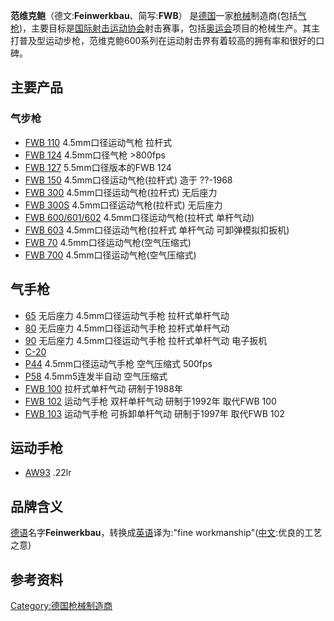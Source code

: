 {{Infobox company 
| name   = 范维克鲍-阿尔腾堡有限公司<br/>Feinwerkbau Westinger & Altenburger GmbH
| logo   = [[Image:Feinwerkbau-logo.gif|Image:Feinwerkbau-logo.gif]]
| type   = [[私人公司|私有]][[有限責任公司_(德國)|有限責任公司]]
| foundation     = 1951年
| location       = [[德国|德国]], [[内卡河畔奥伯恩多夫|奥伯恩多夫]] 
| key_people     = 创始人 卡尔·阿尔滕堡 和 恩斯特·阿登堡 
| industry       = [[国防工业|国防]]
| products       = [[枪械|枪械]]、[[武器|武器]]、[[计算机辅助制造|CAM]]服务
| revenue        = {{profit}} 未知
| num_employees  = ~160 (2007)<ref>[http://www.feinwerkbau.de/ceasy/modules/cms/usage.main.php5?cPageId=106 Feinwerkbau | Unternehmensgeschichte<!-- Bot generated title -->] {{webarchive|url=https://web.archive.org/web/20070227182615/http://www.feinwerkbau.de/ceasy/modules/cms/usage.main.php5?cPageId=106 |date=2007-02-27 }}</ref>
| homepage       = [http://www.feinwerkbau.de/ceasy/modules/cms/usage.main.php5?cPageId=101&setActiveLanguageId=2 www.feinwerkbau.de]
}}

'''范维克鲍'''（德文:'''Feinwerkbau'''、简写:'''FWB'''） 是[[德国|德国]]一家[[枪械|枪械]]制造商(包括[[气枪|气枪]])，主要目标是[[国际射击运动协会|国际射击运动协会]]射击赛事，包括[[奥运会|奥运会]]项目的枪械生产。其主打普及型运动步枪，范维克鲍600系列在运动射击界有着较高的拥有率和很好的口碑。

== 主要产品 ==
=== 气步枪 ===
* [[FWB_110|FWB 110]] 4.5mm口径运动气枪 拉杆式
* [[FWB_124|FWB 124]] 4.5mm口径气枪 >800fps
* [[FWB_127|FWB 127]] 5.5mm口径版本的FWB 124
* [[FWB_150|FWB 150]] 4.5mm口径运动气枪(拉杆式) 造于 ??-1968
* [[FWB_300|FWB 300]] 4.5mm口径运动气枪(拉杆式) 无后座力 
* [[FWB_300S|FWB 300S]] 4.5mm口径运动气枪(拉杆式) 无后座力
* [[FWB_600/601/602|FWB 600/601/602]] 4.5mm口径运动气枪(拉杆式 单杆气动)
* [[FWB_603|FWB 603]] 4.5mm口径运动气枪(拉杆式 单杆气动 可卸弹模拟扣扳机)
* [[FWB_70|FWB 70]] 4.5mm口径运动气枪(空气压缩式)
* [[FWB_700|FWB 700]] 4.5mm口径运动气枪(空气压缩式)

==气手枪==
* [[FWB_65|65]] 无后座力 4.5mm口径运动气手枪 拉杆式单杆气动
* [[FWB_80|80]] 无后座力 4.5mm口径运动气手枪 拉杆式单杆气动
* [[FWB_90|90]] 无后座力 4.5mm口径运动气手枪 拉杆式单杆气动 电子扳机
* [[FWB_C-20|C-20]]
* [[FWB_P44|P44]] 4.5mm口径运动气手枪 空气压缩式 500fps
* [[FWB_P58|P58]] 4.5mm5连发半自动 空气压缩式
* [[FWB_100|FWB 100]] 拉杆式单杆气动 研制于1988年
* [[FWB_102|FWB 102]] 运动气手枪 双杆单杆气动 研制于1992年 取代FWB 100
* [[FWB_103|FWB 103]] 运动气手枪 可拆卸单杆气动 研制于1997年 取代FWB 102

==运动手枪==
* [[AW93|AW93]] .22lr
 
== 品牌含义 ==
[[德语|德语]]名字'''Feinwerkbau'''，转换成[[英语|英语]]译为:"fine workmanship"([[中文|中文]]:优良的工艺之意)

==参考资料==
{{Reflist}}

{{射击运动枪械品牌}}
{{Commonscat|Feinwerkbau air pistols|范维克鲍}}
[[Category:德国枪械制造商|Category:德国枪械制造商]]